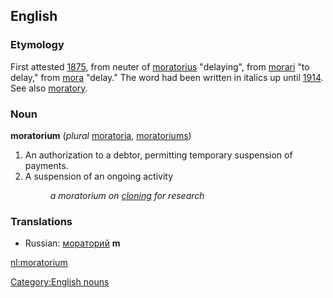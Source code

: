 ==English==

===Etymology===
First attested [[w:1875|1875]], from neuter of {{LL.}} [[moratorius]] "delaying", from {{L.}} [[morari ]] "to delay," from [[mora]] "delay." The word had been written in italics up until [[w:1914|1914]]. See also [[moratory]].

===Noun===
[[Category:English nouns]]
'''moratorium''' (''plural'' [[moratoria]], [[moratoriums]])
#An authorization to a debtor, permitting temporary suspension of payments.
#A suspension of an ongoing activity
#: ''a moratorium on [[cloning]] for research''

===Translations===
*Russian: [[мораторий]] '''m'''

[[nl:moratorium]]